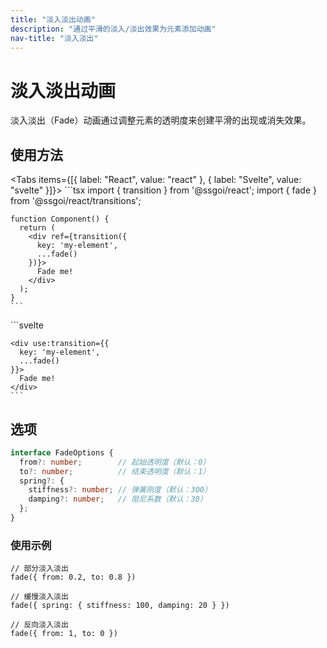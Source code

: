 ```yaml
---
title: "淡入淡出动画"
description: "通过平滑的淡入/淡出效果为元素添加动画"
nav-title: "淡入淡出"
---
```


# 淡入淡出动画

淡入淡出（Fade）动画通过调整元素的透明度来创建平滑的出现或消失效果。

<TransitionDemo type="fade" />

## 使用方法

<Tabs items={[{ label: "React", value: "react" }, { label: "Svelte", value: "svelte" }]}>
  <TabPanel value="react">
    ```tsx
    import { transition } from '@ssgoi/react';
    import { fade } from '@ssgoi/react/transitions';

    function Component() {
      return (
        <div ref={transition({
          key: 'my-element',
          ...fade()
        })}>
          Fade me!
        </div>
      );
    }
    ```
  </TabPanel>
  <TabPanel value="svelte">
    ```svelte
    <script>
      import { transition } from '@ssgoi/svelte';
      import { fade } from '@ssgoi/svelte/transitions';
    </script>

    <div use:transition={{
      key: 'my-element',
      ...fade()
    }}>
      Fade me!
    </div>
    ```
  </TabPanel>
</Tabs>

## 选项

```typescript
interface FadeOptions {
  from?: number;        // 起始透明度（默认：0）
  to?: number;          // 结束透明度（默认：1）
  spring?: {
    stiffness?: number; // 弹簧刚度（默认：300）
    damping?: number;   // 阻尼系数（默认：30）
  };
}
```

### 使用示例

```tsx
// 部分淡入淡出
fade({ from: 0.2, to: 0.8 })

// 缓慢淡入淡出
fade({ spring: { stiffness: 100, damping: 20 } })

// 反向淡入淡出
fade({ from: 1, to: 0 })
```